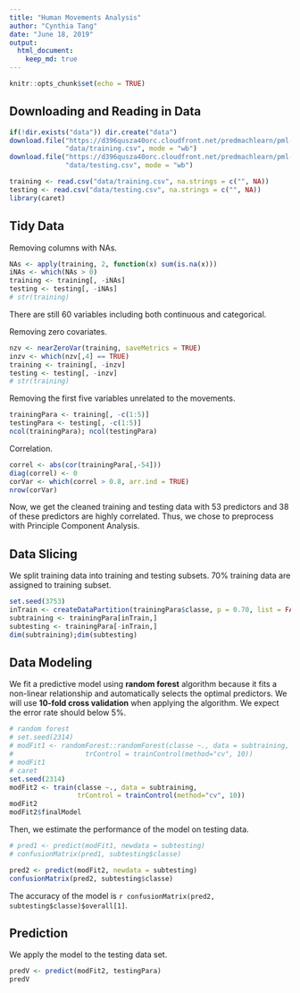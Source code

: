 ```yaml
---
title: "Human Movements Analysis"
author: "Cynthia Tang"
date: "June 18, 2019"
output: 
  html_document:
    keep_md: true
---
```


```r
knitr::opts_chunk$set(echo = TRUE)
```

## Downloading and Reading in Data  
```r
if(!dir.exists("data")) dir.create("data")
download.file("https://d396qusza40orc.cloudfront.net/predmachlearn/pml-training.csv",
              "data/training.csv", mode = "wb")
download.file("https://d396qusza40orc.cloudfront.net/predmachlearn/pml-testing.csv",
              "data/testing.csv", mode = "wb")
```

```r
training <- read.csv("data/training.csv", na.strings = c("", NA))
testing <- read.csv("data/testing.csv", na.strings = c("", NA))
library(caret)
```

## Tidy Data  
Removing columns with NAs.  
```r
NAs <- apply(training, 2, function(x) sum(is.na(x)))
iNAs <- which(NAs > 0)
training <- training[, -iNAs]
testing <- testing[, -iNAs]
# str(training)
```

There are still 60 variables including both continuous and categorical.  
  
Removing zero covariates.  
```r
nzv <- nearZeroVar(training, saveMetrics = TRUE)
inzv <- which(nzv[,4] == TRUE)
training <- training[, -inzv]
testing <- testing[, -inzv]
# str(training)
```

Removing the first five variables unrelated to the movements.  
```r
trainingPara <- training[, -c(1:5)]
testingPara <- testing[, -c(1:5)]
ncol(trainingPara); ncol(testingPara)
```

Correlation.  
```r
correl <- abs(cor(trainingPara[,-54]))
diag(correl) <- 0
corVar <- which(correl > 0.8, arr.ind = TRUE)
nrow(corVar)
```

Now, we get the cleaned training and testing data with 53 predictors and 38 of 
these predictors are highly correlated. Thus, we chose to preprocess with 
Principle Component Analysis.   

## Data Slicing  

We split training data into training and testing subsets. 70% training data are
assigned to training subset.
```r
set.seed(3753)
inTrain <- createDataPartition(trainingPara$classe, p = 0.70, list = FALSE)
subtraining <- trainingPara[inTrain,]
subtesting <- trainingPara[-inTrain,]
dim(subtraining);dim(subtesting)
```

## Data Modeling  
  
We fit a predictive model using __random forest__ algorithm because it fits a non-linear relationship and automatically selects the optimal predictors. We will use __10-fold cross validation__ when applying the algorithm. We expect the error rate should below 5%.

```r
# random forest
# set.seed(2314)
# modFit1 <- randomForest::randomForest(classe ~., data = subtraining, 
#                  trControl = trainControl(method="cv", 10))
# modFit1
# caret
set.seed(2314)
modFit2 <- train(classe ~., data = subtraining, 
                 trControl = trainControl(method="cv", 10))
modFit2
modFit2$finalModel
```

Then, we estimate the performance of the model on testing data.  
```r
# pred1 <- predict(modFit1, newdata = subtesting)
# confusionMatrix(pred1, subtesting$classe)

pred2 <- predict(modFit2, newdata = subtesting)
confusionMatrix(pred2, subtesting$classe)

```

The accuracy of the model is `r confusionMatrix(pred2, subtesting$classe)$overall[1]`.  

## Prediction  
We apply the model to the testing data set.  
```r
predV <- predict(modFit2, testingPara)
predV
```


